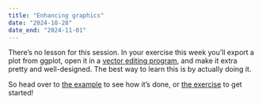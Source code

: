 ```yaml
---
title: "Enhancing graphics"
date: "2024-10-28"
date_end: "2024-11-01"
---
```


There's no lesson for this session. In your exercise this week you'll export a plot from ggplot, open it in a [vector editing program](/resource/graphics-editors.html), and make it extra pretty and well-designed. The best way to learn this is by actually doing it.

So head over to [the example](/example/10-example.qmd) to see how it's done, or [the exercise](/assignment/10-exercise.qmd) to get started!
